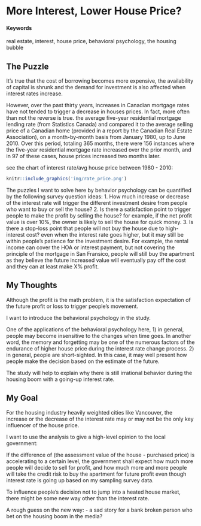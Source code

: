 # More Interest, Lower House Price? 

#### Keywords {-}

real estate, interest, house price, behavioral psychology, the housing bubble

## The Puzzle

It’s true that the cost of borrowing becomes more expensive, the availability of capital is shrunk and the demand for investment is also affected when interest rates increase. 

However, over the past thirty years, increases in Canadian mortgage rates have not tended to trigger a decrease in houses prices. In fact, more often than not the reverse is true. the average five-year residential mortgage lending rate (from Statistics Canada) and compared it to the average selling price of a Canadian home (provided in a report by the Canadian Real Estate Association), on a month-by-month basis from January 1980, up to June 2010. Over this period, totaling 365 months, there were 156 instances where the five-year residential mortgage rate increased over the prior month, and in 97 of these cases, house prices increased two months later. 

see the chart of interest rate/avg house price between 1980 - 2010: 
```r
knitr::include_graphics('img/rate_price.png')
```

The puzzles I want to solve here by behavior psychology can be quantified by the following survey question ideas: 
1. How much increase or decrease of the interest rate will trigger the different investment desire from people who want to buy or sell the house? 
2. Is there a satisfaction point to trigger people to make the profit by selling the house? for example, if the net profit value is over 10%,  the owner is likely to sell the house for quick money. 
3. Is there a stop-loss point that people will not buy the house due to high-interest cost? even when the interest rate goes higher, but it may still be within people's patience for the investment desire. For example, the rental income can cover the HOA or interest payment, but not covering the principle of the mortgage in San Fransico, people will still buy the apartment as they believe the future increased value will eventually pay off the cost and they can at least make X% profit. 

## My Thoughts

Although the profit is the math problem, it is the satisfaction expectation of the future profit or loss to trigger people's movement. 

I want to introduce the behavioral psychology in the study. 

One of the applications of the behavioral psychology here, 
1) in general, people may become insensitive to the changes when time goes. 
In another word, the memory and forgetting may be one of the numerous factors of the endurance of higher house price during the interest rate change process. 
2) in general, people are short-sighted. 
In this case, it may well present how people make the decision based on the estimate of the future. 

The study will help to explain why there is still irrational behavior during the housing boom with a going-up interest rate. 

## My Goal

For the housing industry heavily weighted cities like Vancouver, the increase or the decrease of the interest rate may or may not be the only key influencer of the house price.

I want to use the analysis to give a high-level opinion to the local government: 

If the difference of (the assessment value of the house - purchased price) is accelerating to a certain level, the government shall expect how much more people will decide to sell for profit,  and how much more and more people will take the credit risk to buy the apartment for future profit even though interest rate is going up based on my sampling survey data. 

To influence people's decision not to jump into a heated house market, there might be some new way other than the interest rate.

A rough guess on the new way:
- a sad story for a bank broken person who bet on the housing boom in the media?  
